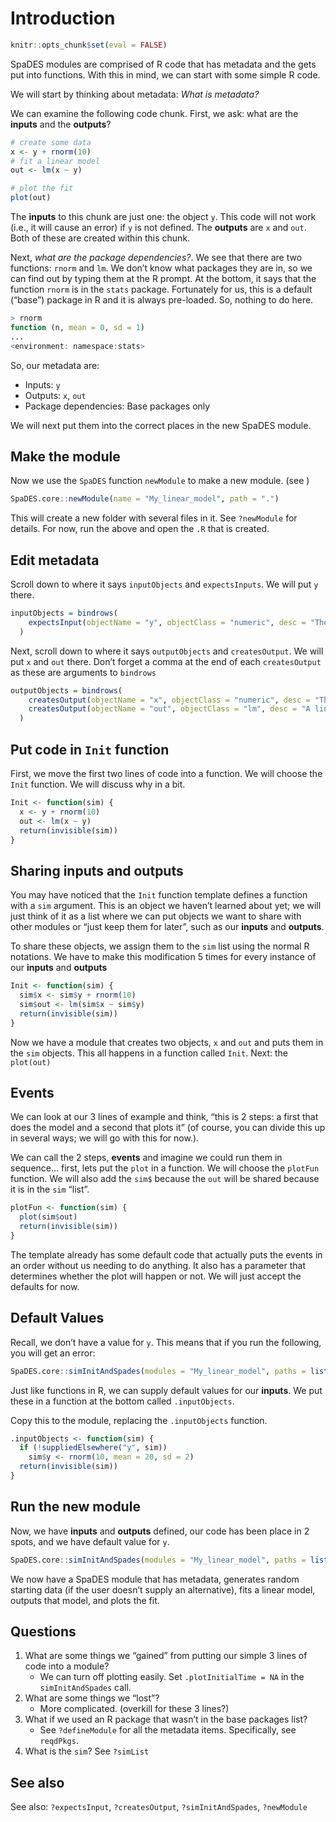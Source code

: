 # Introduction

```r
knitr::opts_chunk$set(eval = FALSE)
```

SpaDES modules are comprised of R code that has metadata and the gets
put into functions. With this in mind, we can start with some simple R
code.

We will start by thinking about metadata: *What is metadata?*

We can examine the following code chunk. First, we ask: what are the
**inputs** and the **outputs**?

```r

# create some data
x <- y + rnorm(10)
# fit a linear model
out <- lm(x ~ y)

# plot the fit
plot(out)
```

The **inputs** to this chunk are just one: the object `y`. This code
will not work (i.e., it will cause an error) if `y` is not defined. The
**outputs** are `x` and `out`. Both of these are created within this
chunk.

Next, *what are the package dependencies?*. We see that there are two
functions: `rnorm` and `lm`. We don't know what packages they are in, so
we can find out by typing them at the R prompt. At the bottom, it says
that the function `rnorm` is in the `stats` package. Fortunately for us,
this is a default ("base") package in R and it is always pre-loaded. So,
nothing to do here.

```r
> rnorm
function (n, mean = 0, sd = 1) 
...
<environment: namespace:stats>
```

So, our metadata are:

-   Inputs: `y`
-   Outputs: `x`, `out`
-   Package dependencies: Base packages only

We will next put them into the correct places in the new SpaDES module.

## Make the module

Now we use the `SpaDES` function `newModule` to make a new module. (see
)

```r
SpaDES.core::newModule(name = "My_linear_model", path = ".")
```

This will create a new folder with several files in it. See `?newModule`
for details. For now, run the above and open the `.R` that is created.

## Edit metadata

Scroll down to where it says `inputObjects` and `expectsInputs`. We will
put `y` there.

```r
inputObjects = bindrows(
    expectsInput(objectName = "y", objectClass = "numeric", desc = "The inputs for the linear model", sourceURL = NA)
  )
```

Next, scroll down to where it says `outputObjects` and `createsOutput`.
We will put `x` and `out` there. Don't forget a comma at the end of each
`createsOutput` as these are arguments to `bindrows`

```r
outputObjects = bindrows(
    createsOutput(objectName = "x", objectClass = "numeric", desc = "The randomly created varible that is used as a response variable"),
    createsOutput(objectName = "out", objectClass = "lm", desc = "A linear model object from the equation (x ~ y)")
  )
```

## Put code in `Init` function

First, we move the first two lines of code into a function. We will
choose the `Init` function. We will discuss why in a bit.

```r
Init <- function(sim) {
  x <- y + rnorm(10)
  out <- lm(x ~ y)
  return(invisible(sim))
}
```

## Sharing inputs and outputs

You may have noticed that the `Init` function template defines a
function with a `sim` argument. This is an object we haven't learned
about yet; we will just think of it as a list where we can put objects
we want to share with other modules or "just keep them for later", such
as our **inputs** and **outputs**.

To share these objects, we assign them to the `sim` list using the
normal R notations. We have to make this modification 5 times for every
instance of our **inputs** and **outputs**

```r
Init <- function(sim) {
  sim$x <- sim$y + rnorm(10)
  sim$out <- lm(sim$x ~ sim$y)
  return(invisible(sim))
}
```

Now we have a module that creates two objects, `x` and `out` and puts
them in the `sim` objects. This all happens in a function called `Init`.
Next: the `plot(out)`

## Events

We can look at our 3 lines of example and think, "this is 2 steps: a
first that does the model and a second that plots it" (of course, you
can divide this up in several ways; we will go with this for now.).

We can call the 2 steps, **events** and imagine we could run them in
sequence... first, lets put the `plot` in a function. We will choose the
`plotFun` function. We will also add the `sim$` because the `out` will
be shared because it is in the `sim` "list".

```r
plotFun <- function(sim) {
  plot(sim$out)
  return(invisible(sim))
}
```

The template already has some default code that actually puts the events
in an order without us needing to do anything. It also has a parameter
that determines whether the plot will happen or not. We will just accept
the defaults for now.

## Default Values

Recall, we don't have a value for `y`. This means that if you run the
following, you will get an error:

```r
SpaDES.core::simInitAndSpades(modules = "My_linear_model", paths = list(modulePath = "tutos/NewModuleIntro"))
```

Just like functions in R, we can supply default values for our
**inputs**. We put these in a function at the bottom called
`.inputObjects`.

Copy this to the module, replacing the `.inputObjects` function.

```r
.inputObjects <- function(sim) {
  if (!suppliedElsewhere("y", sim))
    sim$y <- rnorm(10, mean = 20, sd = 2)
  return(invisible(sim))
}
```

## Run the new module

Now, we have **inputs** and **outputs** defined, our code has been place
in 2 spots, and we have default value for `y`.

```r
SpaDES.core::simInitAndSpades(modules = "My_linear_model", paths = list(modulePath = "tutos/NewModuleIntro"))
```

We now have a SpaDES module that has metadata, generates random starting
data (if the user doesn't supply an alternative), fits a linear model,
outputs that model, and plots the fit.

## Questions

1.  What are some things we "gained" from putting our simple 3 lines of
    code into a module?
    -   We can turn off plotting easily. Set `.plotInitialTime = NA` in
        the `simInitAndSpades` call.
2.  What are some things we "lost"?
    -   More complicated. (overkill for these 3 lines?)
3.  What if we used an R package that wasn't in the base packages list?
    -   See `?defineModule` for all the metadata items. Specifically,
        see `reqdPkgs`.
4.  What is the `sim`? See `?simList`

## See also

See also: `?expectsInput`, `?createsOutput`, `?simInitAndSpades`,
`?newModule`
